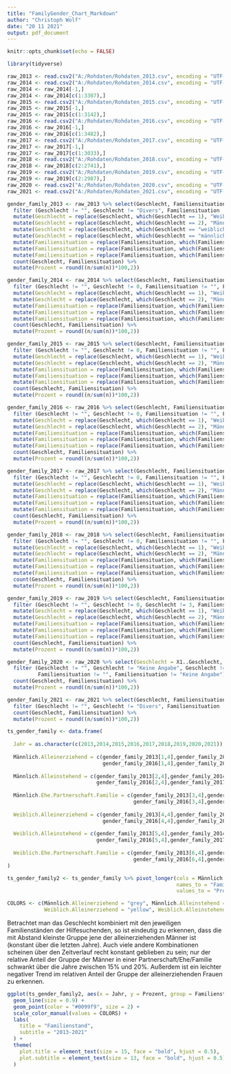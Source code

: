 ```yaml
---
title: "FamilyGender_Chart_Markdown"
author: "Christoph Wolf"
date: "20 11 2021"
output: pdf_document
---
```


```r
knitr::opts_chunk$set(echo = FALSE)
```

```r
library(tidyverse)
```

```r
raw_2013 <- read.csv2("A:/Rohdaten/Rohdaten_2013.csv", encoding = "UTF-8")
raw_2014 <- read.csv2("A:/Rohdaten/Rohdaten_2014.csv", encoding = "UTF-8")
raw_2014 <- raw_2014[-1,]
raw_2014 <- raw_2014[c(1:3307),]
raw_2015 <- read.csv2("A:/Rohdaten/Rohdaten_2015.csv", encoding = "UTF-8")
raw_2015 <- raw_2015[-1,]
raw_2015 <- raw_2015[c(1:3142),]
raw_2016 <- read.csv2("A:/Rohdaten/Rohdaten_2016.csv", encoding = "UTF-8")
raw_2016 <- raw_2016[-1,]
raw_2016 <- raw_2016[c(1:3482),]
raw_2017 <- read.csv2("A:/Rohdaten/Rohdaten_2017.csv", encoding = "UTF-8")
raw_2017 <- raw_2017[-1,]
raw_2017 <- raw_2017[c(1:3033),]
raw_2018 <- read.csv2("A:/Rohdaten/Rohdaten_2018.csv", encoding = "UTF-8")
raw_2018 <- raw_2018[c(2:2741),]
raw_2019 <- read.csv2("A:/Rohdaten/Rohdaten_2019.csv", encoding = "UTF-8")
raw_2019 <- raw_2019[c(2:2987),]
raw_2020 <- read.csv2("A:/Rohdaten/Rohdaten_2020.csv", encoding = "UTF-8")
raw_2021 <- read.csv2("A:/Rohdaten/Rohdaten_2021.csv", encoding = "UTF-8")
```

```r
gender_family_2013 <- raw_2013 %>% select(Geschlecht, Familiensituation) %>%
  filter (Geschlecht != "", Geschlecht != "Divers", Familiensituation != "") %>%
  mutate(Geschlecht = replace(Geschlecht, which(Geschlecht == 1), "Weiblich")) %>%
  mutate(Geschlecht = replace(Geschlecht, which(Geschlecht == 2), "Männlich")) %>%
  mutate(Geschlecht = replace(Geschlecht, which(Geschlecht == "weiblich"), "Weiblich")) %>%
  mutate(Geschlecht = replace(Geschlecht, which(Geschlecht == "männlich"), "Männlich")) %>%
  mutate(Familiensituation = replace(Familiensituation, which(Familiensituation == 1), "Alleinstehend (Einpersonenhaushalt)")) %>%
  mutate(Familiensituation = replace(Familiensituation, which(Familiensituation == 2), "Ehe/Partnerschaft/Familie")) %>%
  mutate(Familiensituation = replace(Familiensituation, which(Familiensituation == 3), "Alleinerziehend (Ein-Eltern-Familie)")) %>%
  count(Geschlecht, Familiensituation) %>%
  mutate(Prozent = round((n/sum(n))*100,2))

gender_family_2014 <- raw_2014 %>% select(Geschlecht, Familiensituation) %>%
  filter (Geschlecht != "", Geschlecht != 0, Familiensituation != "", Familiensituation != 0) %>%
  mutate(Geschlecht = replace(Geschlecht, which(Geschlecht == 1), "Weiblich")) %>%
  mutate(Geschlecht = replace(Geschlecht, which(Geschlecht == 2), "Männlich")) %>%
  mutate(Familiensituation = replace(Familiensituation, which(Familiensituation == 1), "Alleinstehend (Einpersonenhaushalt)")) %>%
  mutate(Familiensituation = replace(Familiensituation, which(Familiensituation == 2), "Ehe/Partnerschaft/Familie")) %>%
  mutate(Familiensituation = replace(Familiensituation, which(Familiensituation == 3), "Alleinerziehend (Ein-Eltern-Familie)")) %>%
  count(Geschlecht, Familiensituation) %>%
  mutate(Prozent = round((n/sum(n))*100,2))

gender_family_2015 <- raw_2015 %>% select(Geschlecht, Familiensituation) %>%
  filter (Geschlecht != "", Geschlecht != 0, Familiensituation != "", Familiensituation != 0) %>%
  mutate(Geschlecht = replace(Geschlecht, which(Geschlecht == 1), "Weiblich")) %>%
  mutate(Geschlecht = replace(Geschlecht, which(Geschlecht == 2), "Männlich")) %>%
  mutate(Familiensituation = replace(Familiensituation, which(Familiensituation == 1), "Alleinstehend (Einpersonenhaushalt)")) %>%
  mutate(Familiensituation = replace(Familiensituation, which(Familiensituation == 2), "Ehe/Partnerschaft/Familie")) %>%
  mutate(Familiensituation = replace(Familiensituation, which(Familiensituation == 3), "Alleinerziehend (Ein-Eltern-Familie)")) %>%
  count(Geschlecht, Familiensituation) %>%
  mutate(Prozent = round((n/sum(n))*100,2))

gender_family_2016 <- raw_2016 %>% select(Geschlecht, Familiensituation) %>%
  filter (Geschlecht != "", Geschlecht != 0, Familiensituation != "", Familiensituation != 0) %>%
  mutate(Geschlecht = replace(Geschlecht, which(Geschlecht == 1), "Weiblich")) %>%
  mutate(Geschlecht = replace(Geschlecht, which(Geschlecht == 2), "Männlich")) %>%
  mutate(Familiensituation = replace(Familiensituation, which(Familiensituation == 1), "Alleinstehend (Einpersonenhaushalt)")) %>%
  mutate(Familiensituation = replace(Familiensituation, which(Familiensituation == 2), "Ehe/Partnerschaft/Familie")) %>%
  mutate(Familiensituation = replace(Familiensituation, which(Familiensituation == 3), "Alleinerziehend (Ein-Eltern-Familie)")) %>%
  count(Geschlecht, Familiensituation) %>%
  mutate(Prozent = round((n/sum(n))*100,2))

gender_family_2017 <- raw_2017 %>% select(Geschlecht, Familiensituation) %>%
  filter (Geschlecht != "", Geschlecht != 0, Familiensituation != "", Familiensituation != 0) %>%
  mutate(Geschlecht = replace(Geschlecht, which(Geschlecht == 1), "Weiblich")) %>%
  mutate(Geschlecht = replace(Geschlecht, which(Geschlecht == 2), "Männlich")) %>%
  mutate(Familiensituation = replace(Familiensituation, which(Familiensituation == 1), "Alleinstehend (Einpersonenhaushalt)")) %>%
  mutate(Familiensituation = replace(Familiensituation, which(Familiensituation == 2), "Ehe/Partnerschaft/Familie")) %>%
  mutate(Familiensituation = replace(Familiensituation, which(Familiensituation == 3), "Alleinerziehend (Ein-Eltern-Familie)")) %>%
  count(Geschlecht, Familiensituation) %>%
  mutate(Prozent = round((n/sum(n))*100,2))

gender_family_2018 <- raw_2018 %>% select(Geschlecht, Familiensituation) %>%
  filter (Geschlecht != "", Geschlecht != 0, Familiensituation != "", Familiensituation != 0) %>%
  mutate(Geschlecht = replace(Geschlecht, which(Geschlecht == 1), "Weiblich")) %>%
  mutate(Geschlecht = replace(Geschlecht, which(Geschlecht == 2), "Männlich")) %>%
  mutate(Familiensituation = replace(Familiensituation, which(Familiensituation == 1), "Alleinstehend (Einpersonenhaushalt)")) %>%
  mutate(Familiensituation = replace(Familiensituation, which(Familiensituation == 2), "Ehe/Partnerschaft/Familie")) %>%
  mutate(Familiensituation = replace(Familiensituation, which(Familiensituation == 3), "Alleinerziehend (Ein-Eltern-Familie)")) %>%
  count(Geschlecht, Familiensituation) %>%
  mutate(Prozent = round((n/sum(n))*100,2))

gender_family_2019 <- raw_2019 %>% select(Geschlecht, Familiensituation) %>%
  filter (Geschlecht != "", Geschlecht != 0, Geschlecht != 3, Familiensituation != "", Familiensituation != 0) %>%
  mutate(Geschlecht = replace(Geschlecht, which(Geschlecht == 1), "Weiblich")) %>%
  mutate(Geschlecht = replace(Geschlecht, which(Geschlecht == 2), "Männlich")) %>%
  mutate(Familiensituation = replace(Familiensituation, which(Familiensituation == 1), "Alleinstehend (Einpersonenhaushalt)")) %>%
  mutate(Familiensituation = replace(Familiensituation, which(Familiensituation == 2), "Ehe/Partnerschaft/Familie")) %>%
  mutate(Familiensituation = replace(Familiensituation, which(Familiensituation == 3), "Alleinerziehend (Ein-Eltern-Familie)")) %>%
  count(Geschlecht, Familiensituation) %>%
  mutate(Prozent = round((n/sum(n))*100,2))

gender_family_2020 <- raw_2020 %>% select(Geschlecht = X1..Geschlecht, Familiensituation = X2..Familiensituation) %>%
  filter (Geschlecht != "", Geschlecht != "Keine Angabe", Geschlecht != "Divers", 
          Familiensituation != "", Familiensituation != "Keine Angabe") %>%
  count(Geschlecht, Familiensituation) %>%
  mutate(Prozent = round((n/sum(n))*100,2))

gender_family_2021 <- raw_2021 %>% select(Geschlecht, Familiensituation) %>%
  filter (Geschlecht != "", Geschlecht != "Divers", Familiensituation != "") %>%
  count(Geschlecht, Familiensituation) %>%
  mutate(Prozent = round((n/sum(n))*100,2))
```



```r
ts_gender_family <- data.frame(
  
  Jahr = as.character(c(2013,2014,2015,2016,2017,2018,2019,2020,2021)),
  
  Männlich.Alleinerziehend = c(gender_family_2013[1,4],gender_family_2014[1,4],gender_family_2015[1,4],
                               gender_family_2016[1,4],gender_family_2017[1,4],gender_family_2018[1,4],gender_family_2019[1,4],gender_family_2020[1,4],gender_family_2021[1,4]),
  
  Männlich.Alleinstehend = c(gender_family_2013[2,4],gender_family_2014[2,4],gender_family_2015[2,4],
                             gender_family_2016[2,4],gender_family_2017[2,4],gender_family_2018[2,4],gender_family_2019[2,4],gender_family_2020[2,4],gender_family_2021[2,4]),
  
  Männlich.Ehe.Partnerschaft.Familie = c(gender_family_2013[3,4],gender_family_2014[3,4],gender_family_2015[3,4],
                                         gender_family_2016[3,4],gender_family_2017[3,4],gender_family_2018[3,4],gender_family_2019[3,4],gender_family_2020[3,4],gender_family_2021[3,4]),
  
  Weiblich.Alleinerziehend = c(gender_family_2013[4,4],gender_family_2014[4,4],gender_family_2015[4,4],
                               gender_family_2016[4,4],gender_family_2017[4,4],gender_family_2018[4,4],gender_family_2019[4,4],gender_family_2020[4,4],gender_family_2021[4,4]),
  
  Weiblich.Alleinstehend = c(gender_family_2013[5,4],gender_family_2014[5,4],gender_family_2015[5,4],
                             gender_family_2016[5,4],gender_family_2017[5,4],gender_family_2018[5,4],gender_family_2019[5,4],gender_family_2020[5,4],gender_family_2021[5,4]),
  
  Weiblich.Ehe.Partnerschaft.Familie = c(gender_family_2013[6,4],gender_family_2014[6,4],gender_family_2015[6,4],
                                         gender_family_2016[6,4],gender_family_2017[6,4],gender_family_2018[6,4],gender_family_2019[6,4],gender_family_2020[6,4],gender_family_2021[6,4])
)

ts_gender_family2 <- ts_gender_family %>% pivot_longer(cols = Männlich.Alleinerziehend:Weiblich.Ehe.Partnerschaft.Familie, 
                                                       names_to = "Familienstand", 
                                                       values_to = "Prozent")

COLORS <- c(Männlich.Alleinerziehend = "grey", Männlich.Alleinstehend = "black", Männlich.Ehe.Partnerschaft.Familie = "blue",  
            Weiblich.Alleinerziehend = "yellow", Weiblich.Alleinstehend = "orange", Weiblich.Ehe.Partnerschaft.Familie = "red")
```

Betrachtet man das Geschlecht kombiniert mit den jeweiligen Familienständen der Hilfesuchenden, so ist eindeutig zu erkennen, dass die mit Abstand kleinste Gruppe jene der alleinerziehenden Männer ist (konstant über die letzten Jahre). Auch viele andere Kombinationen scheinen über den Zeitverlauf recht konstant geblieben zu sein; nur der relative Anteil der Gruppe der Männer in einer Partnerschaft/Ehe/Familie schwankt über die Jahre zwischen 15% und 20%. Außerdem ist ein leichter negativer Trend im relativen Anteil der Gruppe der alleinerziehenden Frauen zu erkennen.

```r
ggplot(ts_gender_family2, aes(x = Jahr, y = Prozent, group = Familienstand, color = Familienstand)) +
  geom_line(size = 0.9) +
  geom_point(color = "#0099f9", size = 2) +
  scale_color_manual(values = COLORS) +
  labs(
    title = "Familienstand",
    subtitle = "2013-2021"
  ) +
  theme(
    plot.title = element_text(size = 15, face = "bold", hjust = 0.5),
    plot.subtitle = element_text(size = 13, face = "bold", hjust = 0.5)
  )
```

